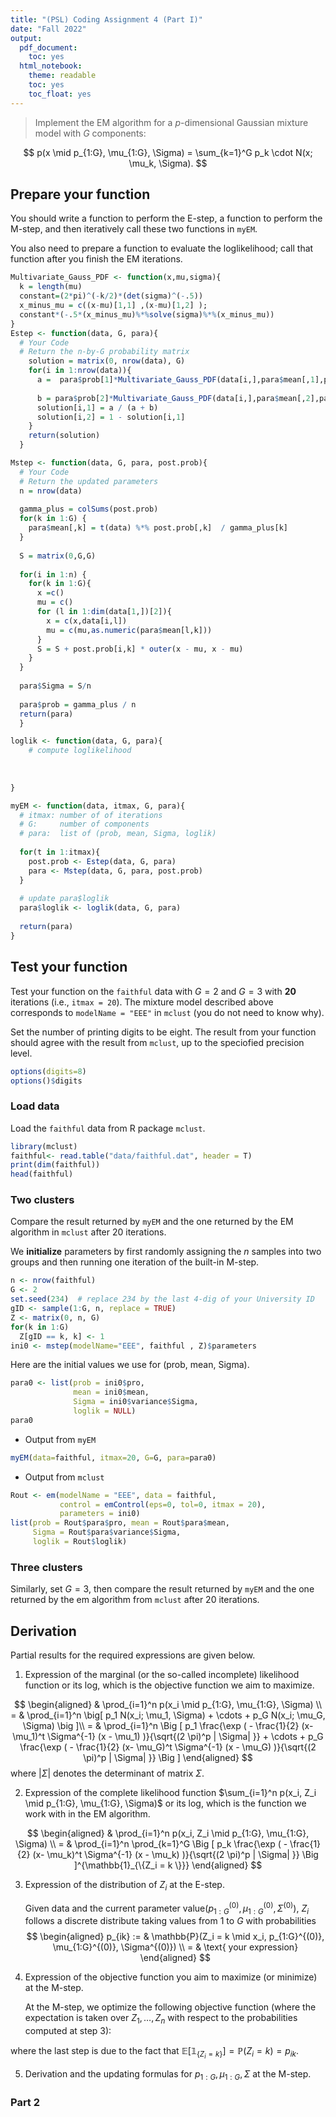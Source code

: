 ```yaml
---
title: "(PSL) Coding Assignment 4 (Part I)"
date: "Fall 2022"
output:
  pdf_document:
    toc: yes
  html_notebook:
    theme: readable
    toc: yes
    toc_float: yes
---
```


> Implement the EM algorithm for a $p$-dimensional Gaussian mixture model with $G$ components:

$$
p(x \mid p_{1:G}, \mu_{1:G}, \Sigma) = \sum_{k=1}^G p_k \cdot N(x; \mu_k, \Sigma).
$$

## Prepare your function

You should write a function to perform the E-step, a function to perform the M-step, and then iteratively call these two functions in `myEM`. 

You also need to prepare
a function to evaluate the loglikelihood; call that function after you finish the EM iterations. 


```r

Multivariate_Gauss_PDF <- function(x,mu,sigma){
  k = length(mu)
  constant=(2*pi)^(-k/2)*(det(sigma)^(-.5))
  x_minus_mu = c((x-mu)[1,1] ,(x-mu)[1,2] );
  constant*(-.5*(x_minus_mu)%*%solve(sigma)%*%(x_minus_mu))
}
Estep <- function(data, G, para){
  # Your Code
  # Return the n-by-G probability matrix
    solution = matrix(0, nrow(data), G)
    for(i in 1:nrow(data)){
      a =  para$prob[1]*Multivariate_Gauss_PDF(data[i,],para$mean[,1],para$Sigma );
      
      b = para$prob[2]*Multivariate_Gauss_PDF(data[i,],para$mean[,2],para$Sigma );
      solution[i,1] = a / (a + b)
      solution[i,2] = 1 - solution[i,1]
    }
    return(solution)
  }

Mstep <- function(data, G, para, post.prob){ 
  # Your Code
  # Return the updated parameters
  n = nrow(data)
  
  gamma_plus = colSums(post.prob)
  for(k in 1:G) {
    para$mean[,k] = t(data) %*% post.prob[,k]  / gamma_plus[k]
  }
  
  S = matrix(0,G,G)
  
  for(i in 1:n) {
    for(k in 1:G){
      x =c()
      mu = c()
      for (l in 1:dim(data[1,])[2]){
        x = c(x,data[i,l])
        mu = c(mu,as.numeric(para$mean[l,k]))
      }
      S = S + post.prob[i,k] * outer(x - mu, x - mu)
    }
  }
  
  para$Sigma = S/n
    
  para$prob = gamma_plus / n
  return(para)
  }

loglik <- function(data, G, para){
	# compute loglikelihood
  
  
  
}

myEM <- function(data, itmax, G, para){
  # itmax: number of of iterations
  # G:     number of components
  # para:  list of (prob, mean, Sigma, loglik)
  
  for(t in 1:itmax){
    post.prob <- Estep(data, G, para)
    para <- Mstep(data, G, para, post.prob)
  }
  
  # update para$loglik   
  para$loglik <- loglik(data, G, para)
  
  return(para)
}
```



## Test your function


Test your function on the `faithful` data with $G = 2$ and $G = 3$ with **20** iterations (i.e., `itmax = 20`). The mixture model described above corresponds to `modelName = "EEE"` in `mclust` (you do not need to know why).



Set the number of printing digits to be eight. The result from your function should agree with the result from `mclust`, up to the speciofied precision level. 

```r
options(digits=8)
options()$digits
```


### Load data

Load the `faithful` data from R package `mclust`.
```r
library(mclust)
faithful<- read.table("data/faithful.dat", header = T)
print(dim(faithful))
head(faithful)
```


### Two clusters

Compare the result returned by `myEM` and the one returned by the EM algorithm in `mclust` after 20 iterations.


We **initialize** parameters by first randomly assigning the $n$ samples into two groups and then running one iteration of the built-in M-step. 

```r
n <- nrow(faithful)
G <- 2
set.seed(234)  # replace 234 by the last 4-dig of your University ID
gID <- sample(1:G, n, replace = TRUE)
Z <- matrix(0, n, G)
for(k in 1:G)
  Z[gID == k, k] <- 1 
ini0 <- mstep(modelName="EEE", faithful , Z)$parameters
```

Here are the initial values we use for (prob, mean, Sigma).

```r
para0 <- list(prob = ini0$pro, 
              mean = ini0$mean, 
              Sigma = ini0$variance$Sigma, 
              loglik = NULL)
para0
```


* Output from `myEM`

```r
myEM(data=faithful, itmax=20, G=G, para=para0)
```

* Output from `mclust`
```r
Rout <- em(modelName = "EEE", data = faithful,
           control = emControl(eps=0, tol=0, itmax = 20), 
           parameters = ini0)
list(prob = Rout$para$pro, mean = Rout$para$mean, 
     Sigma = Rout$para$variance$Sigma, 
     loglik = Rout$loglik)
```


### Three clusters

Similarly, set $G=3$, then compare the result returned by `myEM` and the one returned by the em algorithm from `mclust` after 20 iterations.

## Derivation

Partial results for the required expressions are given below. 

1. Expression of the marginal (or the so-called incomplete) likelihood function  or its log, which is the objective function we aim to maximize.


$$
\begin{aligned}
& \prod_{i=1}^n  p(x_i \mid p_{1:G}, \mu_{1:G}, \Sigma) \\
= & \prod_{i=1}^n  \big[   p_1 N(x_i; \mu_1, \Sigma) + \cdots + p_G N(x_i; \mu_G, \Sigma) \big ]\\
= & \prod_{i=1}^n  \Big [ p_1  \frac{\exp  ( - \frac{1}{2} (x- \mu_1)^t \Sigma^{-1} (x - \mu_1)  )}{\sqrt{(2 \pi)^p | \Sigma| }}
 + \cdots + p_G \frac{\exp  ( - \frac{1}{2} (x- \mu_G)^t \Sigma^{-1} (x - \mu_G)  )}{\sqrt{(2 \pi)^p | \Sigma| }} \Big ]
\end{aligned}
$$
where $|\Sigma|$ denotes the determinant of matrix $\Sigma$.

2. Expression of the complete likelihood function $\sum_{i=1}^n  p(x_i, Z_i \mid p_{1:G}, \mu_{1:G}, \Sigma)$ or its log, which is the function we work with in the EM algorithm.

$$
\begin{aligned}
& \prod_{i=1}^n  p(x_i, Z_i \mid p_{1:G}, \mu_{1:G}, \Sigma) \\
= & \prod_{i=1}^n \prod_{k=1}^G   \Big [ p_k  \frac{\exp  ( - \frac{1}{2} (x- \mu_k)^t \Sigma^{-1} (x - \mu_k) )}{\sqrt{(2 \pi)^p | \Sigma| }} \Big ]^{\mathbb{1}_{\{Z_i = k \}}}
\end{aligned}
$$

3. Expression of the distribution of $Z_i$ at the E-step. 

    Given data and the current parameter value$(p_{1:G}^{(0)}, \mu_{1:G}^{(0)}, \Sigma^{(0)})$, $Z_i$ follows  a discrete distribute taking values from $1$ to $G$ with probabilities
$$
\begin{aligned}
p_{ik} := & \mathbb{P}(Z_i = k \mid x_i, p_{1:G}^{(0)}, \mu_{1:G}^{(0)}, \Sigma^{(0)}) \\
= & \text{ your expression}
\end{aligned}
$$

4. Expression of the objective function you aim to maximize (or minimize) at the M-step.

    At the M-step, we optimize the following objective function (where the expectation is taken over $Z_1, \dots, Z_n$ with respect to the probabilities computed at step 3): 
    
   
\begin{aligned}
g(p_{1:G}, \mu_{1:G}, \Sigma) = & \mathbb{E} \log \prod_{i=1}^n  p(x_i, Z_i \mid p_{1:G}, \mu_{1:G}, \Sigma) \\
= & \mathbb{E} \sum_{i=1}^n \sum_{k=1}^G  \mathbb{1}_{\{Z_i = k \}} \log  \Big [ p_k  \frac{\exp  ( - \frac{1}{2} (x- \mu_k)^t \Sigma^{-1} (x - \mu_k) )}{\sqrt{(2 \pi)^p | \Sigma| }} \Big ] \\
= & \sum_{i=1}^n \sum_{k=1}^G  p_{ik}  \log  \Big [ p_k  \frac{\exp  ( - \frac{1}{2} (x- \mu_k)^t \Sigma^{-1} (x - \mu_k) )}{\sqrt{(2 \pi)^p | \Sigma| }} \Big ]

\end{aligned}


where the last step is due to the fact that $\mathbb{E} [ \mathbb{1}_{\{Z_i = k \}}] = \mathbb{P}(Z_i = k) = p_{ik}.$

5. Derivation and the updating formulas for $p_{1:G}, \mu_{1:G}, \Sigma$ at the M-step.



### Part 2 







